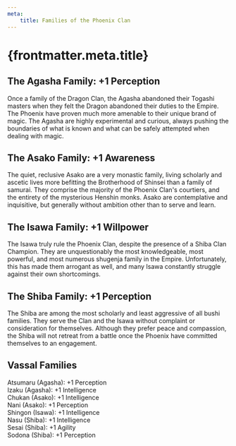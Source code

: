 ```yaml
---
meta:
    title: Families of the Phoenix Clan
---
```

# {frontmatter.meta.title}

## The Agasha Family: +1 Perception

Once a family of the Dragon Clan, the Agasha abandoned their Togashi masters when they felt the Dragon abandoned their duties to the Empire. The Phoenix have proven much more amenable to their unique brand of magic. The Agasha are highly experimental and curious, always pushing the boundaries of what is known and what can be safely attempted when dealing with magic.

## The Asako Family: +1 Awareness

The quiet, reclusive Asako are a very monastic family, living scholarly and ascetic lives more befitting the Brotherhood of Shinsei than a family of samurai. They comprise the majority of the Phoenix Clan's courtiers, and the entirety of the mysterious Henshin monks. Asako are contemplative and inquisitive, but generally without ambition other than to serve and learn.

## The Isawa Family: +1 Willpower

The Isawa truly rule the Phoenix Clan, despite the presence of a Shiba Clan Champion. They are unquestionably the most knowledgeable, most powerful, and most numerous shugenja family in the Empire. Unfortunately, this has made them arrogant as well, and many Isawa constantly struggle against their own shortcomings.

## The Shiba Family: +1 Perception

The Shiba are among the most scholarly and least aggressive of all bushi families. They serve the Clan and the Isawa without complaint or consideration for themselves. Although they prefer peace and compassion, the Shiba will not retreat from a battle once the Phoenix have committed themselves to an engagement.

## Vassal Families

Atsumaru (Agasha): +1 Perception<br/>
Izaku (Agasha): +1 Intelligence<br/>
Chukan (Asako): +1 Intelligence<br/>
Nani (Asako): +1 Perception<br/>
Shingon (Isawa): +1 Intelligence<br/>
Nasu (Shiba): +1 Intelligence<br/>
Sesai (Shiba): +1 Agility<br/>
Sodona (Shiba): +1 Perception

